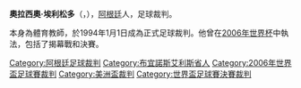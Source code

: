 {{noteTA
|G1=足球
}}
'''奧拉西奧·埃利松多'''（{{lang-es|Horacio Marcelo Elizondo}}，{{bd|1963年|11月4日}}），[[阿根廷|阿根廷]]人，足球裁判。

本身為體育教師，於1994年1月1日成為正式足球裁判。他曾在[[2006年世界杯|2006年世界杯]]中執法，包括了揭幕戰和決賽。

{{阿根廷小作品}}

{{DEFAULTSORT:Elizondo, Horacio}}
[[Category:阿根廷足球裁判|Category:阿根廷足球裁判]]
[[Category:布宜諾斯艾利斯省人|Category:布宜諾斯艾利斯省人]]
[[Category:2006年世界盃足球賽裁判|Category:2006年世界盃足球賽裁判]]
[[Category:美洲盃裁判|Category:美洲盃裁判]]
[[Category:世界盃足球賽決賽裁判|Category:世界盃足球賽決賽裁判]]